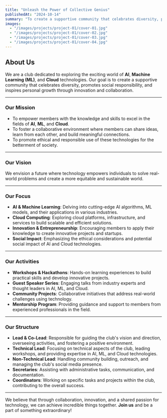```yaml
---
title: "Unleash the Power of Collective Genius"
publishedAt: "2024-10-14"
summary: "To create a supportive community that celebrates diversity, promotes social responsibility, and inspires personal growth"
images:
  - "/images/projects/project-01/cover-01.jpg"
  - "/images/projects/project-01/cover-02.jpg"
  - "/images/projects/project-01/cover-03.jpg"
  - "/images/projects/project-01/cover-04.jpg"
---
```


## About Us

We are a club dedicated to exploring the exciting world of **AI**, **Machine Learning (ML)**, and **Cloud** technologies. Our goal is to create a supportive community that celebrates diversity, promotes social responsibility, and inspires personal growth through innovation and collaboration.

---

### Our Mission

- To empower members with the knowledge and skills to excel in the fields of **AI**, **ML**, and **Cloud**.
- To foster a collaborative environment where members can share ideas, learn from each other, and build meaningful connections.
- To promote ethical and responsible use of these technologies for the betterment of society.

---

### Our Vision

We envision a future where technology empowers individuals to solve real-world problems and create a more equitable and sustainable world.

---

### Our Focus

- **AI & Machine Learning**: Delving into cutting-edge AI algorithms, ML models, and their applications in various industries.
- **Cloud Computing**: Exploring cloud platforms, infrastructure, and services to build scalable and efficient solutions.
- **Innovation & Entrepreneurship**: Encouraging members to apply their knowledge to create innovative projects and startups.
- **Social Impact**: Emphasizing the ethical considerations and potential social impact of AI and Cloud technologies.

---

### Our Activities

- **Workshops & Hackathons**: Hands-on learning experiences to build practical skills and develop innovative projects.
- **Guest Speaker Series**: Engaging talks from industry experts and thought leaders in AI, ML, and Cloud.
- **Community Projects**: Collaborative initiatives that address real-world challenges using technology.
- **Mentorship Program**: Providing guidance and support to members from experienced professionals in the field.

---

### Our Structure

- **Lead & Co-Lead**: Responsible for guiding the club's vision and direction, overseeing activities, and fostering a positive environment.
- **Technical Lead**: Focusing on technical aspects of the club, leading workshops, and providing expertise in AI, ML, and Cloud technologies.
- **Non-Technical Lead**: Handling community building, outreach, and managing the club's social media presence.
- **Secretaries**: Assisting with administrative tasks, communication, and documentation.
- **Coordinators**: Working on specific tasks and projects within the club, contributing to the overall success.

---

We believe that through collaboration, innovation, and a shared passion for technology, we can achieve incredible things together. **Join us** and be a part of something extraordinary!

